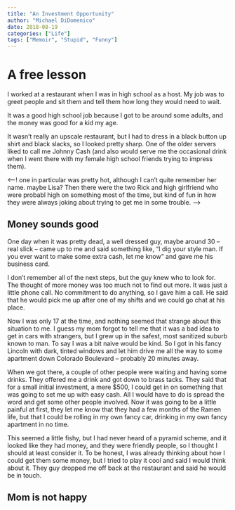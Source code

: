 ```yaml
---
title: "An Investment Opportunity"
author: "Michael DiDomenico"
date: 2018-08-19
categories: ["Life"]
tags: ["Memoir", "Stupid", "Funny"]
---
```



# A free lesson

I worked at a restaurant when I was in high school as a host. My job was to greet people and sit them and tell them how long they would need to wait. 

It was a good high school job because I got to be around some adults, and the money was good for a kid my age.

It wasn't really an upscale restaurant, but I had to dress in a black button up shirt and black slacks, so I looked pretty sharp. One of the older servers liked to call me Johnny Cash (and also would serve me the occasional drink when I went there with my female high school friends trying to impress them).

<--! one in particular was pretty hot, although I can't quite remember her name. maybe Lisa? Then there were the two Rick and high girlfriend who were probabl high on something most of the time, but kind of fun in how they were always joking about trying to get me in some trouble. -->

## Money sounds good

One day when it was pretty dead, a well dressed guy, maybe around 30 -- real slick -- came up to me and said something like, "I dig your style man. If you ever want to make some extra cash, let me know" and gave me his business card. 

I don't remember all of the next steps, but the guy knew who to look for. The thought of more money was too much not to find out more. It was just a little phone call. No commitment to do anything, so I gave him a call. He said that he would pick me up after one of my shifts and we could go chat at his place. 

Now I was only 17 at the time, and nothing seemed that strange about this situation to me. I guess my mom forgot to tell me that it was a bad idea to get in cars with strangers, but I grew up in the safest, most sanitized suburb known to man. To say I was a bit naive would be kind. So I got in his fancy Lincoln with dark, tinted windows and let him drive me all the way to some apartment down Colorado Boulevard -- probably 20 minutes away. 

When we got there, a couple of other people were waiting and having some drinks. They offered me a drink and got down to brass tacks. They said that for a small initial investment, a mere $500, I could get in on something that was going to set me up with easy cash. All I would have to do is spread the word and get some other people involved. Now it was going to be a little painful at first, they let me know that they had a few months of the Ramen life, but that I could be rolling in my own fancy car, drinking in my own fancy apartment in no time. 

This seemed a little fishy, but I had never heard of a pyramid scheme, and it looked like they had money, and they were friendly people, so I thought I should at least consider it. To be honest, I was already thinking about how I could get them some money, but I tried to play it cool and said I would think about it. They guy dropped me off back at the restaurant and said he would be in touch.

## Mom is not happy